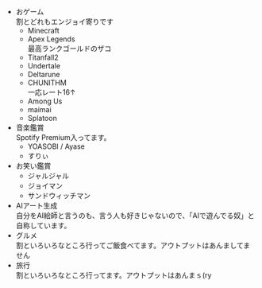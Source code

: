 - おゲーム<br/>割とどれもエンジョイ寄りです
    - Minecraft
    - Apex Legends<br/>最高ランクゴールドのザコ
    - Titanfall2
    - Undertale
    - Deltarune
    - CHUNITHM<br/>一応レート16↑
    - Among Us
    - maimai
    - Splatoon
- 音楽鑑賞<br/>Spotify Premium入ってます。
    - YOASOBI / Ayase
    - すりぃ
- お笑い鑑賞
    - ジャルジャル
    - ジョイマン
    - サンドウィッチマン
- AIアート生成<br/>自分をAI絵師と言うのも、言う人も好きじゃないので、「AIで遊んでる奴」と自称しています。
- グルメ<br/>割といろいろなところ行ってご飯食べてます。アウトプットはあんましてません
- 旅行<br/>割といろいろなところ行ってます。アウトプットはあんまｓ(ry